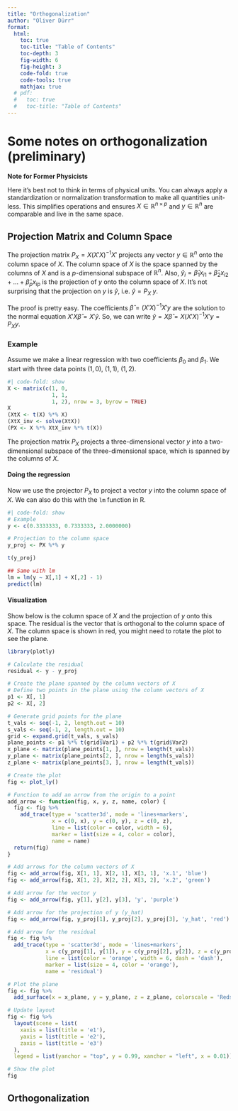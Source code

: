 ```yaml
---
title: "Orthogonalization"
author: "Oliver Dürr"
format: 
  html:
    toc: true
    toc-title: "Table of Contents"
    toc-depth: 3
    fig-width: 6
    fig-height: 3
    code-fold: true
    code-tools: true
    mathjax: true
  # pdf:
  #   toc: true
  #   toc-title: "Table of Contents"
---
```


# Some notes on orthogonalization (preliminary)



::: {.callout-note icon=true}
**Note for Former Physicists**

Here it’s best not to think in terms of physical units. You can always apply a standardization or normalization transformation to make all quantities unit-less. This simplifies operations and ensures $X \in \mathbb{R}^{n \times p}$ and $y \in \mathbb{R}^n$ are comparable and live in the same space.
:::

## Projection Matrix and Column Space

The projection matrix $P_X = X(X'X)^{-1}X'$ projects any vector $y \in \mathbb{R}^n$ onto the column space of $X$. The column space of $X$ is the space spanned by the columns of $X$ and is a $p$-dimensional subspace of $\mathbb{R}^n$. Also, $\hat{y}_i = \hat{\beta}_1 x_{i1} +  \hat{\beta}_2 x_{i2} + \ldots +  \hat{\beta}_p x_{ip}$ is the projection of $y$ onto the column space of $X$. It's not surprising that the projection on $y$ is $\hat y$, i.e. $\hat{y} = P_X \; y$.

The proof is pretty easy. The coefficients $\hat{\beta} = (X'X)^{-1}X'y$ are the solution to the normal equation $X'X \hat{\beta} = X'\hat{y}$. So, we can write $\hat{y} = X \hat{\beta} = X(X'X)^{-1}X'y = P_X y$.

### Example

Assume we make a linear regression with two coefficients $\beta_0$ and $\beta_1$. We start with three data points $(1,0)$, $(1,1)$, $(1,2)$.


```r
#| code-fold: show
X <- matrix(c(1, 0, 
              1, 1, 
              1, 2), nrow = 3, byrow = TRUE)
X
(XtX <- t(X) %*% X)
(XtX_inv <- solve(XtX))
(PX <- X %*% XtX_inv %*% t(X))

```
The projection matrix   $P_X$  projects a three-dimensional vector  $y$  into a two-dimensional subspace of the three-dimensional space, which is spanned by the columns of  $X$.

#### Doing the regression
Now we use the projector $P_X$ to project a vector $y$ into the column space of $X$. We can also do this with the `lm` function in R. 


```r
#| code-fold: show
# Example
y <- c(0.3333333, 0.7333333, 2.0000000)

# Projection to the column space
y_proj <- PX %*% y

t(y_proj)

## Same with lm
lm = lm(y ~ X[,1] + X[,2] - 1)
predict(lm)
```
#### Visualization
Show below is the column space of $X$ and the projection of $y$ onto this space. The residual is the vector that is orthogonal to the column space of $X$. The column space is shown in red, you might need to rotate the plot to see the plane. 

```r
library(plotly)

# Calculate the residual
residual <- y - y_proj

# Create the plane spanned by the column vectors of X
# Define two points in the plane using the column vectors of X
p1 <- X[, 1]
p2 <- X[, 2]

# Generate grid points for the plane
t_vals <- seq(-1, 2, length.out = 10)
s_vals <- seq(-1, 2, length.out = 10)
grid <- expand.grid(t_vals, s_vals)
plane_points <- p1 %*% t(grid$Var1) + p2 %*% t(grid$Var2)
x_plane <- matrix(plane_points[1, ], nrow = length(t_vals))
y_plane <- matrix(plane_points[2, ], nrow = length(s_vals))
z_plane <- matrix(plane_points[3, ], nrow = length(t_vals))

# Create the plot
fig <- plot_ly()

# Function to add an arrow from the origin to a point
add_arrow <- function(fig, x, y, z, name, color) {
  fig <- fig %>%
    add_trace(type = 'scatter3d', mode = 'lines+markers',
              x = c(0, x), y = c(0, y), z = c(0, z),
              line = list(color = color, width = 6),
              marker = list(size = 4, color = color),
              name = name)
  return(fig)
}

# Add arrows for the column vectors of X
fig <- add_arrow(fig, X[1, 1], X[2, 1], X[3, 1], 'x.1', 'blue')
fig <- add_arrow(fig, X[1, 2], X[2, 2], X[3, 2], 'x.2', 'green')

# Add arrow for the vector y
fig <- add_arrow(fig, y[1], y[2], y[3], 'y', 'purple')

# Add arrow for the projection of y (y_hat)
fig <- add_arrow(fig, y_proj[1], y_proj[2], y_proj[3], 'y_hat', 'red')

# Add arrow for the residual
fig <- fig %>%
  add_trace(type = 'scatter3d', mode = 'lines+markers',
            x = c(y_proj[1], y[1]), y = c(y_proj[2], y[2]), z = c(y_proj[3], y[3]),
            line = list(color = 'orange', width = 6, dash = 'dash'),
            marker = list(size = 4, color = 'orange'),
            name = 'residual')

# Plot the plane
fig <- fig %>%
  add_surface(x = x_plane, y = y_plane, z = z_plane, colorscale = 'Reds', opacity = 0.5, showscale = FALSE)

# Update layout
fig <- fig %>%
  layout(scene = list(
    xaxis = list(title = 'e1'),
    yaxis = list(title = 'e2'),
    zaxis = list(title = 'e3') 
  ),
  legend = list(yanchor = "top", y = 0.99, xanchor = "left", x = 0.01))

# Show the plot
fig
```

## Orthogonalization



